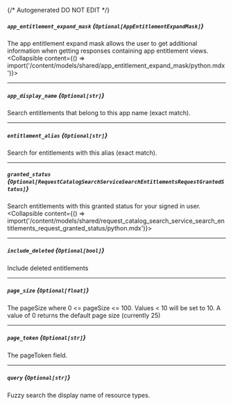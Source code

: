 {/* Autogenerated DO NOT EDIT  */}

##### `app_entitlement_expand_mask` *{`Optional[AppEntitlementExpandMask]`}*
The app entitlement expand mask allows the user to get additional information when getting responses containing app entitlement views.
<Collapsible content={() => import('/content/models/shared/app_entitlement_expand_mask/python.mdx')}>
</Collapsible>

---
##### `app_display_name` *{`Optional[str]`}*
Search entitlements that belong to this app name (exact match).

---
##### `entitlement_alias` *{`Optional[str]`}*
Search for entitlements with this alias (exact match).

---
##### `granted_status` *{`Optional[RequestCatalogSearchServiceSearchEntitlementsRequestGrantedStatus]`}*
Search entitlements with this granted status for your signed in user.
<Collapsible content={() => import('/content/models/shared/request_catalog_search_service_search_entitlements_request_granted_status/python.mdx')}>
</Collapsible>

---
##### `include_deleted` *{`Optional[bool]`}*
Include deleted entitlements

---
##### `page_size` *{`Optional[float]`}*
The pageSize where 0 \<\= pageSize \<\= 100. Values \< 10 will be set to 10. A value of 0 returns the default page size (currently 25)

---
##### `page_token` *{`Optional[str]`}*
The pageToken field.

---
##### `query` *{`Optional[str]`}*
Fuzzy search the display name of resource types.

